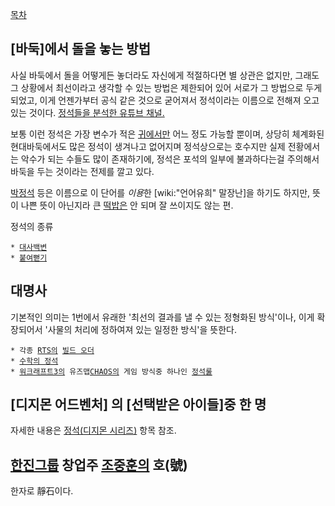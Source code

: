 [[목차]]
== [바둑]에서 돌을 놓는 방법 ==
사실 바둑에서 돌을 어떻게든 놓더라도 자신에게 적절하다면 별 상관은 없지만, 그래도 그 상황에서 최선이라고 생각할 수 있는 방법은 제한되어 있어 서로가 그 방법으로 두게 되었고, 이게 언젠가부터 공식 같은 것으로 굳어져서 정석이라는 이름으로 전해져 오고 있는 것이다. [[http://www.youtube.com/channel/UCd7g3QNHW-SuZMH2uQZrQtg/videos|정석들을 분석한 유튜브 채널.]]

보통 이런 정석은 가장 변수가 적은 [[귀]]에서만 어느 정도 가능할 뿐이며, 상당히 체계화된 현대바둑에서도 많은 정석이 생겨나고 없어지며 정석상으로는 호수지만 실제 전황에서는 악수가 되는 수들도 많이 존재하기에, 정석은 포석의 일부에 불과하다는걸 주의해서 바둑을 두는 것이라는 전제를 깔고 있다.

[[박정석]] 등은 이름으로 이 단어를 ''이용''한 [wiki:"언어유희" 말장난]을 하기도 하지만, 뜻이 나쁜 뜻이 아닌지라 큰 [[떡밥]]은 안 되며 잘 쓰이지도 않는 편.

정석의 종류
 * [[대사백변]]
 * [[붙여뻗기]]

== 대명사 ==
기본적인 의미는 1번에서 유래한 '최선의 결과를 낼 수 있는 정형화된 방식'이나, 이게 확장되어서 '사물의 처리에 정하여져 있는 일정한 방식'을 뜻한다.

 * 각종 [[RTS]]의 [[빌드 오더]]
 * [[수학의 정석]]
 * [[워크래프트3]]의 유즈맵[[CHAOS]]의 게임 방식중 하나인 [[정석룰]]

== [디지몬 어드벤처] 의 [선택받은 아이들]중 한 명 ==
자세한 내용은 [[정석(디지몬 시리즈)]] 항목 참조.

== [[한진그룹]] 창업주 [[조중훈]]의 호(號) ==
한자로 靜石이다.
